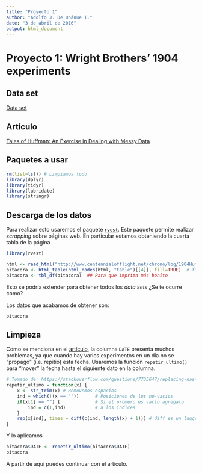 ```yaml
---
title: "Proyecto 1"
author: "Adolfo J. De Unánue T."
date: "3 de abril de 2016"
output: html_document
---
```



# Proyecto 1: Wright Brothers’ 1904 experiments


## Data set

[Data set](http://www.centennialofflight.net/chrono/log/1904HuffmanPrairie.htm)


## Artículo

[Tales of Huffman: An Exercise in Dealing with Messy Data](./docs/carver.pdf)

## Paquetes a usar

```r
rm(list=ls()) # Limpiamos todo
library(dplyr)
library(tidyr)
library(lubridate)
library(stringr)
```



## Descarga de los datos

Para realizar esto usaremos el paquete [`rvest`](http://www.computerworld.com/article/2909560/business-intelligence/web-scraping-with-r-and-rvest-includes-video-code.html]). Este paquete permite realizar _scrapping_ sobre páginas web.
En particular estamos obteniendo la cuarta tabla de la página

```r
library(rvest)

html <- read_html("http://www.centennialofflight.net/chrono/log/1904HuffmanPrairie.htm")
bitacora <- html_table(html_nodes(html, "table")[[4]], fill=TRUE)  # fill = TRUE, rellena las celdas faltantes con ""
bitacora <- tbl_df(bitacora)  ## Para que imprima más bonito
```

Esto se podría extender para obtener todos los _data sets_ ¿Se te ocurre como?


Los datos que acabamos de obtener son:

```r
bitacora
```



## Limpieza

Como se menciona en el [artículo](./docs/carver.pdf), la columna `DATE` presenta muchos problemas, ya que cuando hay varios experimentos en un día no se
"propagó" (i.e. repitió) esta fecha. Usaremos la función `repetir_ultimo()` para "mover" la fecha hasta el siguiente dato en la columna.

```r
# Tomado de: https://stackoverflow.com/questions/7735647/replacing-nas-with-latest-non-na-value
repetir_ultimo = function(x) {
    x <- str_trim(x) # Removemos espacios
    ind = which(!(x == ""))      # Posiciones de los no-vacíos
    if(x[1] == "") {             # Si el promero es vacío agregalo
        ind = c(1,ind)           # a los índices
    }
    rep(x[ind], times = diff(c(ind, length(x) + 1))) # diff es un lagged diff ?diff
}
```


Y lo aplicamos

```r
bitacora$DATE <- repetir_ultimo(bitacora$DATE)
bitacora
```

A partir de aquí puedes continuar con el artículo.
